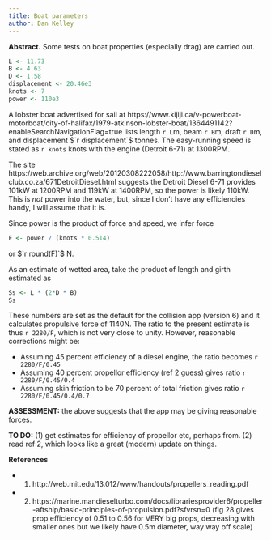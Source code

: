 ```yaml
---
title: Boat parameters
author: Dan Kelley
---
```


**Abstract.** Some tests on boat properties (especially drag) are carried out.

```r
L <- 11.73
B <- 4.63
D <- 1.58
displacement <- 20.46e3
knots <- 7
power <- 110e3
```

A lobster boat advertised for sail at
https://www.kijiji.ca/v-powerboat-motorboat/city-of-halifax/1979-atkinson-lobster-boat/1364491142?enableSearchNavigationFlag=true
lists length `r L`m, beam `r B`m, draft `r D`m, and displacement $`r displacement`$ tonnes.
The easy-running speed is stated as `r knots` knots with the engine (Detroit 6-71) at
1300RPM.

The site
https://web.archive.org/web/20120308222058/http://www.barringtondieselclub.co.za/671DetroitDiesel.html
suggests the Detroit Diesel 6-71 provides 101kW at 1200RPM and 119kW at
1400RPM, so the power is likely 110kW.  This is *not* power into the water,
but, since I don't have any efficiencies handy, I will assume that it is.

Since power is the product of force and speed, we infer force
```r
F <- power / (knots * 0.514)
```
or $`r round(F)`$ N.

As an estimate of wetted area, take the product of length and girth estimated as
```r
Ss <- L * (2*D * B)
Ss
```

These numbers are set as the default for the collision app (version 6) and it
calculates propulsive force of 1140N. The ratio to the present estimate is thus
`r 2280/F`, which is not very close to unity. However, reasonable corrections might be:

* Assuming 45 percent efficiency of a diesel engine, the ratio becomes `r 2280/F/0.45`
* Assuming 40 percent propellor efficiency (ref 2 guess) gives ratio `r 2280/F/0.45/0.4`
* Assuming skin friction to be 70 percent of total friction gives ratio `r 2280/F/0.45/0.4/0.7`

**ASSESSMENT:** the above suggests that the app may be giving reasonable forces.

**TO DO:** (1) get estimates for efficiency of propellor etc, perhaps from. (2) read ref 2, which looks like a great (modern) update on things.

**References**

* 1. http://web.mit.edu/13.012/www/handouts/propellers_reading.pdf
* 2. https://marine.mandieselturbo.com/docs/librariesprovider6/propeller-aftship/basic-principles-of-propulsion.pdf?sfvrsn=0 (fig 28 gives prop efficiency of 0.51 to 0.56 for VERY big props, decreasing
  with smaller ones but we likely have 0.5m diameter, way way off scale)
